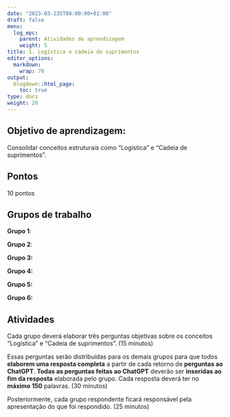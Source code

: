 ```yaml
---
date: "2023-03-235T00:00:00+01:00"
draft: false
menu:
  log_epc:
    parent: Atividades de aprendizagem
    weight: 5
title: 1. Logística e cadeia de suprimentos
editor_options: 
  markdown: 
    wrap: 70
output: 
  blogdown::html_page:
    toc: true
type: docs
weight: 20
---
```


## Objetivo de aprendizagem: 

Consolidar conceitos estruturais como "Logística" e "Cadeia de suprimentos". 

## Pontos

10 pontos

## Grupos de trabalho
**Grupo 1**: 

**Grupo 2**: 

**Grupo 3:** 

**Grupo 4:** 

**Grupo 5:** 

**Grupo 6:** 


## Atividades

Cada grupo deverá elaborar três perguntas objetivas sobre os conceitos "Logística" e "Cadeia de suprimentos". (15 minutos)

Essas perguntas serão distribuídas para os demais grupos para que todos **elaborem uma resposta completa** a partir de cada retorno de **perguntas ao ChatGPT**. **Todas as perguntas feitas ao ChatGPT** deverão ser **inseridas ao fim da resposta** elaborada pelo grupo. Cada resposta deverá ter no **máximo 150** palavras. (30 minutos)

Posteriormente, cada grupo respondente ficará responsável pela apresentação do que foi respondido. (25 minutos)
